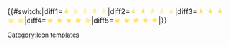 <includeonly><span style="font-size: 12pt;">{{#switch:{{lcfirst:{{{1}}}}}|diff1=<font color="#ffe066">&#9733; &#9734; &#9734; &#9734; &#9734;</font>|diff2=<font color="#ffe066">&#9733; &#9733; &#9734; &#9734; &#9734;</font>|diff3=<font color="#ffe066">&#9733; &#9733; &#9733; &#9734; &#9734;</font>|diff4=<font color="#ffe066">&#9733; &#9733; &#9733; &#9733; &#9734;</font>|diff5=<font color="#ffe066">&#9733; &#9733; &#9733; &#9733; &#9733;</font>|}}</span></includeonly>

<noinclude>{{Doc}}[[Category:Icon templates]]</noinclude>